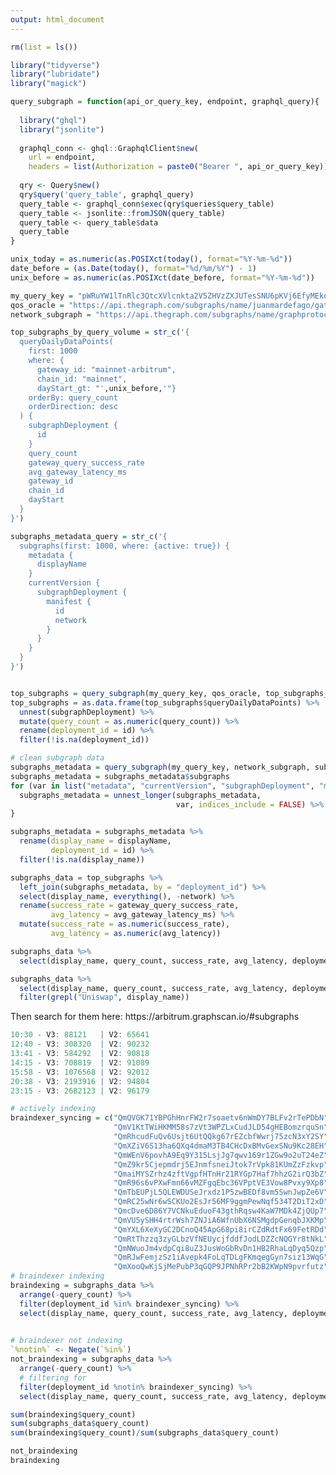 ```yaml
---
output: html_document
---
```


```r
rm(list = ls())

library("tidyverse")
library("lubridate")
library("magick")
```

```r
query_subgraph = function(api_or_query_key, endpoint, graphql_query){
  
  library("ghql")
  library("jsonlite")
  
  graphql_conn <- ghql::GraphqlClient$new(
    url = endpoint, 
    headers = list(Authorization = paste0("Bearer ", api_or_query_key)))
  
  qry <- Query$new()
  qry$query('query_table', graphql_query)
  query_table <- graphql_conn$exec(qry$queries$query_table)
  query_table <- jsonlite::fromJSON(query_table)
  query_table <- query_table$data
  query_table
}

unix_today = as.numeric(as.POSIXct(today(), format="%Y-%m-%d"))
date_before = (as.Date(today(), format="%d/%m/%Y") - 1)
unix_before = as.numeric(as.POSIXct(date_before, format="%Y-%m-%d"))

my_query_key = "pWRuYW1lTnRlc3QtcXVlcnkta2V5ZHVzZXJUTesSNU6pKVj6EfyMEkqfErYbirRmc2lnbmVyVE3rEjVOqSlY-hH8jBJKnxK2G4q0aGNoYWluX2lkGaSxaGNvbnRyYWN0VEgvWNNRPjhgNmcEBLNcs_LfZ6dQxQnqFbv8C1tHjhKNtXPDWEvMUYUrfuDUJTFT9JxA7ik7EzT15sBfazw6dbYo9kM6PS3AE86idfR8G7nKfnhMRhs"
qos_oracle = "https://api.thegraph.com/subgraphs/name/juanmardefago/gateway-qos-oracle"
network_subgraph = "https://api.thegraph.com/subgraphs/name/graphprotocol/graph-network-arbitrum"

top_subgraphs_by_query_volume = str_c('{
  queryDailyDataPoints(
    first: 1000
    where: {
      gateway_id: "mainnet-arbitrum", 
      chain_id: "mainnet", 
      dayStart_gt: "',unix_before,'"} 
    orderBy: query_count
    orderDirection: desc
  ) {
    subgraphDeployment {
      id
    }
    query_count
    gateway_query_success_rate 
    avg_gateway_latency_ms
    gateway_id
    chain_id
    dayStart
  }
}')

subgraphs_metadata_query = str_c('{
  subgraphs(first: 1000, where: {active: true}) {
    metadata {
      displayName
    }
    currentVersion {
      subgraphDeployment {
        manifest {
          id
          network
        }
      }
    }
  }
}')


top_subgraphs = query_subgraph(my_query_key, qos_oracle, top_subgraphs_by_query_volume)
top_subgraphs = as.data.frame(top_subgraphs$queryDailyDataPoints) %>% 
  unnest(subgraphDeployment) %>% 
  mutate(query_count = as.numeric(query_count)) %>% 
  rename(deployment_id = id) %>% 
  filter(!is.na(deployment_id))

# clean subgraph data 
subgraphs_metadata = query_subgraph(my_query_key, network_subgraph, subgraphs_metadata_query)
subgraphs_metadata = subgraphs_metadata$subgraphs 
for (var in list("metadata", "currentVersion", "subgraphDeployment", "manifest")){
  subgraphs_metadata = unnest_longer(subgraphs_metadata, 
                                     var, indices_include = FALSE) %>% unnest(var)
}

subgraphs_metadata = subgraphs_metadata %>% 
  rename(display_name = displayName,
         deployment_id = id) %>% 
  filter(!is.na(display_name)) 

subgraphs_data = top_subgraphs %>% 
  left_join(subgraphs_metadata, by = "deployment_id") %>% 
  select(display_name, everything(), -network) %>% 
  rename(success_rate = gateway_query_success_rate,
         avg_latency = avg_gateway_latency_ms) %>% 
  mutate(success_rate = as.numeric(success_rate),
         avg_latency = as.numeric(avg_latency))

subgraphs_data %>% 
  select(display_name, query_count, success_rate, avg_latency, deployment_id) 

subgraphs_data %>% 
  select(display_name, query_count, success_rate, avg_latency, deployment_id) %>% 
  filter(grepl("Uniswap", display_name))
```

Then search for them here: https://arbitrum.graphscan.io/#subgraphs

```r
10:30 - V3: 88121   | V2: 65641
12:40 - V3: 308320  | V2: 90232
13:41 - V3: 584292  | V2: 90818
14:15 - V3: 708819  | V2: 91089
15:58 - V3: 1076568 | V2: 92012
20:38 - V3: 2193916 | V2: 94804
23:15 - V3: 2682123 | V2: 96179
```






```r
# actively indexing
braindexer_syncing = c("QmQVGK71YBPGhHnrFW2r7soaetv6nWmDY7BLFv2rTePDbN",
                       "QmV1KtTWiHKMM58s7zVt3WPZLxCudJLD54gHEBomzrquSn",
                       "QmRhcudFuQv6Usjt6UtQQkg67rEZcbfWwrj75zcN3xY2SY",
                       "QmXZiV6S13ha6QXq4dmaM3TB4CHcDxBMvGexSNu9Kc28EH",
                       "QmWEnV6povhA9Eq9Y315LsjJg7qwv169r1ZGw9o2uT24eZ",
                       "QmZ9kr5Cjepmdrj5EJnmfsneiJtok7rVpk81KUmZzFzkvp",
                       "QmaiMYSZrhz4zftVgpfHTnHr21RYGp7Haf7hhzG2irQ3bZ",
                       "QmR96s6vPXwFmn66vMZFgqEbc36VPptVE3Vow8Pvxy9Xp8",
                       "QmTbEUPjL5QLEWDUSeJrxdz1P5zwBEDf8vm5SwnJwpZe6V",
                       "QmRC25wNr6wSCKUo2EsJr56MF9ggmPewNqf534T2DiT2xD",
                       "QmcDve6D86Y7VCNkuEduoF43gthRqsw4KaW7MDk4ZjQUp7",
                       "QmVU5ySHH4rtrWsh7ZNJiA6WfnUbX6NSMgdpGenqbJXKMp",
                       "QmYXL6XeXyGC2DCnoQ45ApG68pi8irCZdRdtFx69FetRDd",
                       "QmRtThzzq3zyGLbzVfNEUycjfddfJodLDZZcNQGYr8tNkL",
                       "QmNWuoJm4vdpCqi8uZ3JusWoGbRvDn1HB2RhaLqDyq5Qzp",
                       "QmRJwFemjzSz1iAvepk4FoLqTDLgFKmqegGyn7siz13WqG",
                       "QmXooQwKjSjMePubP3qGQP9JPNhRPr2bB2KWpN9pvrfutz")
# braindexer indexing
braindexing = subgraphs_data %>% 
  arrange(-query_count) %>% 
  filter(deployment_id %in% braindexer_syncing) %>% 
  select(display_name, query_count, success_rate, avg_latency, deployment_id) 
  

# braindexer not indexing
`%notin%` <- Negate(`%in%`)
not_braindexing = subgraphs_data %>% 
  arrange(-query_count) %>% 
  # filtering for 
  filter(deployment_id %notin% braindexer_syncing) %>% 
  select(display_name, query_count, success_rate, avg_latency, deployment_id) 

sum(braindexing$query_count)
sum(subgraphs_data$query_count)
sum(braindexing$query_count)/sum(subgraphs_data$query_count)

not_braindexing
braindexing
```


